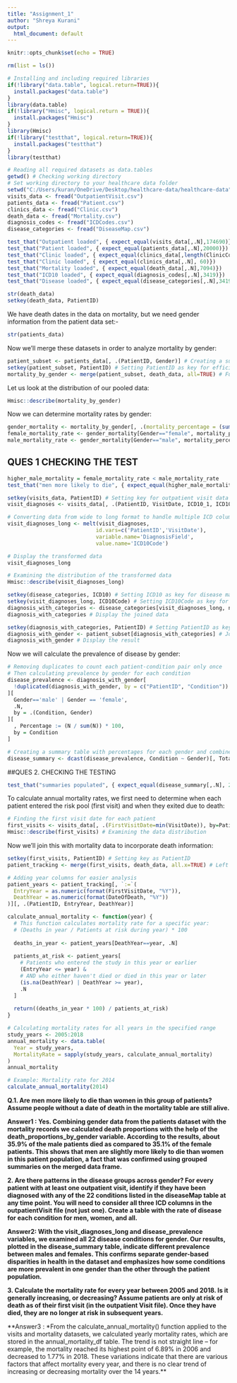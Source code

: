 ---
title: "Assignment_1"
author: "Shreya Kurani"
output:
  html_document: default
---

```{r setup, include=FALSE}
knitr::opts_chunk$set(echo = TRUE)
```

```{r}
rm(list = ls())
```

```{r}
# Installing and including required libraries
if(!library("data.table", logical.return=TRUE)){
  install.packages("data.table")
}
library(data.table)
if(!library("Hmisc", logical.return = TRUE)){
  install.packages("Hmisc")
}
library(Hmisc)
if(!library("testthat", logical.return=TRUE)){
  install.packages("testthat")
}
library(testthat)
```


```{r}
# Reading all required datasets as data.tables
getwd() # Checking working directory
# Set working directory to your healthcare data folder
setwd("C:/Users/kuran/OneDrive/Desktop/healthcare-data/healthcare-data")
visits_data <- fread("OutpatientVisit.csv")
patients_data <- fread("Patient.csv")
clinics_data <- fread("Clinic.csv")
death_data <- fread("Mortality.csv")
diagnosis_codes <- fread("ICDCodes.csv")
disease_categories <- fread("DiseaseMap.csv")
```

```{r}
test_that("Outpatient loaded", { expect_equal(visits_data[,.N],174690)})
test_that("Patient loaded", { expect_equal(patients_data[,.N],20000)})
test_that("Clinic loaded", { expect_equal(clinics_data[,length(ClinicCode)], 60)})
test_that("Clinic loaded", { expect_equal(clinics_data[,.N], 60)})
test_that("Mortality loaded", { expect_equal(death_data[,.N],7094)})
test_that("ICD10 loaded", { expect_equal(diagnosis_codes[,.N],3419)})
test_that("Disease loaded", { expect_equal(disease_categories[,.N],3419)})
```



```{r}
str(death_data)
setkey(death_data, PatientID)
```

We have death dates in the data on mortality, but we need gender information from the patient data set:- 

```{r}
str(patients_data)
```

Now we’ll merge these datasets in order to analyze mortality by gender:

```{r}
patient_subset <- patients_data[, .(PatientID, Gender)] # Creating a subset with only needed columns
setkey(patient_subset, PatientID) # Setting PatientID as key for efficient joining
mortality_by_gender <- merge(patient_subset, death_data, all=TRUE) # Full join to include all patients
```

Let us look at the distribution of our pooled data:

```{r}
Hmisc::describe(mortality_by_gender)
```

Now we can determine mortality rates by gender:

```{r}
gender_mortality <- mortality_by_gender[, .(mortality_percentage = (sum(!is.na(DateOfDeath))/.N)*100), by=Gender]
female_mortality_rate <- gender_mortality[Gender=="female", mortality_percentage]
male_mortality_rate <- gender_mortality[Gender=="male", mortality_percentage]
```

## QUES 1 CHECKING THE TEST
```{r}
higher_male_mortality = female_mortality_rate < male_mortality_rate 
test_that("men more likely to die", { expect_equal(higher_male_mortality, TRUE)})
```




```{r}
setkey(visits_data, PatientID) # Setting key for outpatient visit data
visit_diagnoses <- visits_data[, .(PatientID, VisitDate, ICD10_1, ICD10_2, ICD10_3)] # Creating subset with relevant columns

# Converting data from wide to long format to handle multiple ICD columns
visit_diagnoses_long <- melt(visit_diagnoses, 
                            id.vars=c('PatientID','VisitDate'), 
                            variable.name='DiagnosisField', 
                            value.name='ICD10Code')

# Display the transformed data
visit_diagnoses_long
```

```{r}
# Examining the distribution of the transformed data
Hmisc::describe(visit_diagnoses_long)
```

```{r}
setkey(disease_categories, ICD10) # Setting ICD10 as key for disease mapping
setkey(visit_diagnoses_long, ICD10Code) # Setting ICD10Code as key for diagnosis data
diagnosis_with_categories <- disease_categories[visit_diagnoses_long, nomatch=0] # Inner join
diagnosis_with_categories # Display the joined data
```

```{r}
setkey(diagnosis_with_categories, PatientID) # Setting PatientID as key for joining with patient data
diagnosis_with_gender <- patient_subset[diagnosis_with_categories] # Joining with patient data
diagnosis_with_gender # Display the result
```

Now we will calculate the prevalence of disease by gender:

```{r}
# Removing duplicates to count each patient-condition pair only once
# Then calculating prevalence by gender for each condition
disease_prevalence <- diagnosis_with_gender[
  !duplicated(diagnosis_with_gender, by = c("PatientID", "Condition"))
][
  Gender=='male' | Gender == 'female', 
  .N, 
  by = .(Condition, Gender)
][
  , Percentage := (N / sum(N)) * 100, 
  by = Condition
]
```

```{r}
# Creating a summary table with percentages for each gender and combined
disease_summary <- dcast(disease_prevalence, Condition ~ Gender)[, Total:=female+male]
```

##QUES 2. CHECKING THE TESTING
```{r}
test_that("summaries populated", { expect_equal(disease_summary[,.N], 22)})
```




To calculate annual mortality rates, we first need to determine when each patient entered the risk pool (first visit) and when they exited due to death:

```{r}
# Finding the first visit date for each patient
first_visits <- visits_data[, .(FirstVisitDate=min(VisitDate)), by=PatientID][!is.na(FirstVisitDate)]
Hmisc::describe(first_visits) # Examining the data distribution
```

Now we'll join this with mortality data to incorporate death information:

```{r}
setkey(first_visits, PatientID) # Setting key as PatientID
patient_tracking <- merge(first_visits, death_data, all.x=TRUE) # Left join to maintain all patients with visits

# Adding year columns for easier analysis
patient_years <- patient_tracking[, `:=`(
  EntryYear = as.numeric(format(FirstVisitDate, "%Y")),
  DeathYear = as.numeric(format(DateOfDeath, "%Y"))
)][, .(PatientID, EntryYear, DeathYear)]
```

```{r}
calculate_annual_mortality <- function(year) {
  # This function calculates mortality rate for a specific year:
  # (Deaths in year / Patients at risk during year) * 100
  
  deaths_in_year <- patient_years[DeathYear==year, .N]
  
  patients_at_risk <- patient_years[
    # Patients who entered the study in this year or earlier
    (EntryYear <= year) & 
    # AND who either haven't died or died in this year or later
    (is.na(DeathYear) | DeathYear >= year),
    .N
  ]
  
  return((deaths_in_year * 100) / patients_at_risk)
}
```

```{r}
# Calculating mortality rates for all years in the specified range
study_years <- 2005:2018
annual_mortality <- data.table(
  Year = study_years, 
  MortalityRate = sapply(study_years, calculate_annual_mortality)
)
annual_mortality
```

```{r}
# Example: Mortality rate for 2014
calculate_annual_mortality(2014)
```
**Q.1. Are men more likely to die than women in this group of patients? Assume people without a date of death in the mortality table are still alive.**

**Answer1 : Yes. Combining gender data from the patients dataset with the mortality records we calculated death proportions with the help of the death_proportions_by_gender variable. According to the results, about 35.9% of the male patients died as compared to 35.1% of the female patients. This shows that men are slightly more likely to die than women in this patient population, a fact that was confirmed using grouped summaries on the merged data frame.**



**2. Are there patterns in the disease groups across gender? For every patient with at least one outpatient visit, identify if they have been diagnosed with any of the 22 conditions listed in the diseaseMap table at any time point. You will need to consider all three ICD columns in the outpatientVisit file (not just one). Create a table with the rate of disease for each condition for men, women, and all.**


**Answer2: With the visit_diagnoses_long and disease_prevalence variables, we examined all 22 disease conditions for gender. Our results, plotted in the disease_summary table, indicate different prevalence between males and females. This confirms separate gender-based disparities in health in the dataset and emphasizes how some conditions are more prevalent in one gender than the other through the patient population.**



**3. Calculate the mortality rate for every year between 2005 and 2018. Is it generally increasing, or decreasing? Assume patients are only at risk of death as of their first visit (in the outpatient Visit file). Once they have died, they are no longer at risk in subsequent years.**

**Answer3 : *From the calculate_annual_mortality() function applied to the visits and mortality datasets, we calculated yearly mortality rates, which are stored in the annual_mortality_df table. The trend is not straight line – for example, the mortality reached its highest point of 6.89% in 2006 and decreased to 1.77% in 2018. These variations indicate that there are various factors that affect mortality every year, and there is no clear trend of increasing or decreasing mortality over the 14 years.**
